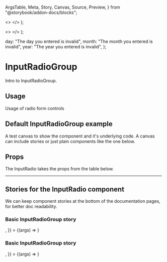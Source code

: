   ArgsTable,
  Meta,
  Story,
  Canvas,
  Source,
  Preview,
} from "@storybook/addon-docs/blocks";


<!-- Set up radio input groups for group children prop -->

  <>
    <InputRadio id="radio-1" name="radio-test" label="Radio 1" value={1} />
    <InputRadio id="radio-2" name="radio-test" label="Radio 2" value={2} />
    <InputRadio id="radio-3" name="radio-test" label="Radio 3" value={3} />
  </>
);

  <>
    <InputRadio id="radio-4" name="radio-test" label="Radio 4" value={4} />
    <InputRadio id="radio-5" name="radio-test" label="Radio 5" value={5} />
    <InputRadio id="radio-6" name="radio-test" label="Radio 6" value={6} />
  </>
);

<!-- Set up error messages for error stories -->

  day: "The day you entered is invalid",
  month: "The month you entered is invalid",
  year: "The year you entered is invalid",
};

<!-- Add base Meta for each story,
     meta like args can be overridden at story level if required -->

<Meta
  title="Elements/InputRadioGroup"
  component={InputRadioGroup}
  subcomponents={InputRadioGroup}
/>

<!--- Start content -->

# InputRadioGroup

Intro to InputRadioGroup.

## Usage

Usage of radio form controls

## Default InputRadioGroup example

A test canvas to show the component and it's underlying code.
A canvas can include stories or just plain components like the one below.

<Canvas>
  <InputRadioGroup
    id="group1"
    legend="Basic radio group with hint"
    hint="Hint message to help guide the user"
  >
    <InputRadio id="radio-1" name="radio-test" label="Radio 1" value={1} />
    <InputRadio id="radio-2" name="radio-test" label="Radio 2" value={2} />
    <InputRadio id="radio-3" name="radio-test" label="Radio 3" value={3} />
  </InputRadioGroup>
</Canvas>

## Props

<p>The InputRadio takes the props from the table below.</p>
<ArgsTable components={{ InputRadio: InputRadio }} />

<hr />

## Stories for the InputRadio component

We can keep component stories at the bottom of the documentation pages, for better doc readability.

### Basic InputRadioGroup story

<Canvas>
  <Story
    name="Basic"
    args={{
      id: "group-1",
      legend: "Radio Group with hint",
      hint: "Hint message",
      children: <RadioGroup1 />,
    }}
  >
    {(args) => <InputRadioGroup {...args} />}
  </Story>
</Canvas>

### Basic InputRadioGroup story

<Canvas>
  <Story
    name="With errors"
    args={{
      id: "group-3",
      legend: "Radio Group with hint and error",
      hint: "Hint message",
      errorMsg: "Error message",
      hasError: true,
      children: <RadioGroup1 />,
    }}
  >
    {(args) => <InputRadioGroup {...args} />}
  </Story>
</Canvas>
